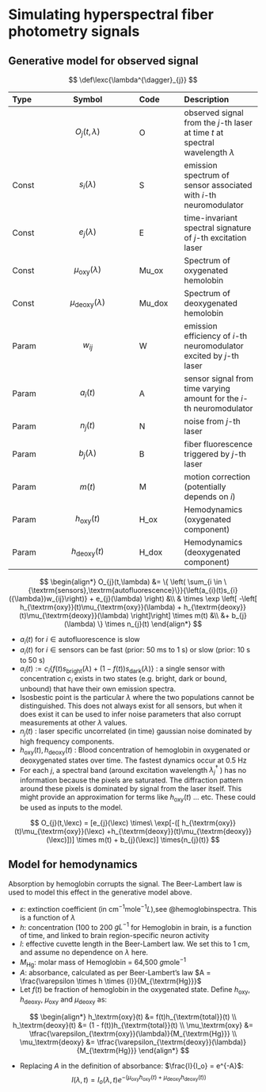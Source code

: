 # Simulating hyperspectral fiber photometry signals

## Generative model for observed signal
$$
\def\lexc{\lambda^{\dagger}_{j}}
$$

|Type  | Symbol              | Code     | Description     |
|:-----|:-------------------:|:---------|:----------------|
|      | $O_{j}(t,\lambda)$  | O        | observed signal from the $j$-th laser at time $t$ at spectral wavelength $\lambda$  | 
|Const | $s_{i}(\lambda)$    | S        | emission spectrum of sensor associated with $i$-th neuromodulator                   | 
|Const | $e_{j}(\lambda)$    | E        | time-invariant spectral signature of $j$-th excitation laser                        | 
|Const | $\mu_\textrm{oxy}(\lambda)$   | Mu_ox  | Spectrum of oxygenated hemolobin                                            |
|Const | $\mu_\textrm{deoxy}(\lambda)$ | Mu_dox | Spectrum of deoxygenated hemolobin                                          |
|Param | $w_{ij}$              | W        | emission efficiency of $i$-th neuromodulator excited by $j$-th laser              | 
|Param | $a_{i}(t)$            | A        | sensor signal from time varying amount for the $i$-th neuromodulator              | 
|Param | $n_{j}(t)$            | N        | noise from $j$-th laser                                                           | 
|Param | $b_{j}(\lambda)$      | B        | fiber fluorescence triggered by $j$-th laser                                      | 
|Param | $m(t)$                | M        | motion correction (potentially depends on $i$)                                    | 
|Param | $h_\textrm{oxy}(t)$   | H_ox     | Hemodynamics (oxygenated component)                                               |
|Param | $h_\textrm{deoxy}(t)$ | H_dox    | Hemodynamics (deoxygenated component)                                             |

$$
\begin{align*}
O_{j}(t,\lambda)  &= \{ \left( \sum_{i \in \{\textrm{sensors},\textrm{autofluorescence}\}}{\left(a_{i}(t)s_{i}({\lambda})w_{ij}\right)} + e_{j}(\lambda) \right) &\\
& \times \exp \left[ -\left[ h_{\textrm{oxy}}(t)\mu_{\textrm{oxy}}(\lambda)
+ h_{\textrm{deoxy}}(t)\mu_{\textrm{deoxy}}(\lambda) \right]\right] \times m(t) &\\
&+ b_{j}(\lambda) \} \times n_{j}(t)
\end{align*}
$$

- $a_{i}(t)$ for  $i \in \textrm{autofluorescence}$ is slow
- $a_{i}(t)$ for  $i \in \textrm{sensors}$ can be fast (prior: 50 ms to 1 s) or slow (prior: 10 s to 50 s)
- $a_{i}(t) := c_{i}\{f(t)s_\textrm{bright}(\lambda) + (1-f(t))s_\textrm{dark}(\lambda)\}$ : a single sensor with concentration $c_i$ exists in two states (e.g. bright, dark or bound, unbound) that have their own emission spectra. 
- Isosbestic point is the particular $\lambda$ where the two populations cannot be distinguished. This does not always exist for all sensors, but when it does exist it can be used to infer noise parameters that also corrupt measurements at other $\lambda$ values.
- $n_{j}(t)$ : laser specific uncorrelated (in time) gaussian noise dominated by high frequency components.
- $h_{\textrm{oxy}}(t), h_{\textrm{deoxy}}(t)$ : Blood concentration of hemoglobin in oxygenated or deoxygenated states over time. The fastest dynamics occur at 0.5 Hz
- For each $j$, a spectral band (around excitation wavelength $\lambda^{\dagger}_{j}$ ) has no information because the pixels are saturated. The diffraction pattern around these pixels is dominated by signal from the laser itself. This might provide an approximation for terms like $h_{\textrm{oxy}}(t)$ ... etc. These could be used as inputs to the model.


$$
O_{j}(t,\lexc) = [e_{j}(\lexc) \times\ \exp[-([
h_{\textrm{oxy}}(t)\mu_{\textrm{oxy}}(\lexc)
+h_{\textrm{deoxy}}(t)\mu_{\textrm{deoxy}}(\lexc)])] \times m(t) + b_{j}(\lexc)] \times{n_{j}(t)}
$$


## Model for hemodynamics

Absorption by hemoglobin corrupts the signal. The Beer-Lambert law is used to model this effect in the generative model above. 

 - $\varepsilon$: extinction coefficient (in $\textrm{cm}^{-1}\textrm{mole}^{-1}{L}$),see @hemoglobinspectra. This is a function of $\lambda$ 
 - $h$: concentration (100 to 200 $gL^{-1}$ for Hemoglobin in brain, is a function of time, and linked to brain region-specific neuron activity
 - $l$: effective cuvette length in the Beer-Lambert law. We set this to 1 $\textrm{cm}$, and assume no dependence on $\lambda$ here. 
 - $M_{\textrm{Hg}}$: molar mass of Hemoglobin = 64,500 $g\textrm{mole}^{-1}$
 - $A$: absorbance, calculated as per Beer-Lambert's law $A = \frac{\varepsilon \times h \times {l}}{M_{\textrm{Hg}}}$
 - Let $f(t)$ be fraction of hemoglobin in the oxygenated state. Define $h_{\textrm{oxy}}$, $h_{\textrm{deoxy}}$, $\mu_\textrm{oxy}$ and $\mu_\textrm{deoxy}$ as:

$$
\begin{align*}
h_\textrm{oxy}(t) &= f(t)h_{\textrm{total}}(t) \\
h_\textrm{deoxy}(t) &= (1 - f(t))h_{\textrm{total}}(t) \\
\mu_\textrm{oxy} &= \tfrac{\varepsilon_{\textrm{oxy}}(\lambda)}{M_{\textrm{Hg}}} \\
\mu_\textrm{deoxy} &= \tfrac{\varepsilon_{\textrm{deoxy}}(\lambda)}{M_{\textrm{Hg}}}
\end{align*}
$$

 - Replacing $A$ in the definition of absorbance: $\frac{I}{I_o} = e^{-A}$: 
$$
I(\lambda, t) = I_o(\lambda, t) e^{-(\mu_{\textrm{oxy}}h_{\textrm{oxy}}(t) + \mu_{\textrm{deoxy}}h_{\textrm{deoxy}}(t))}
$$